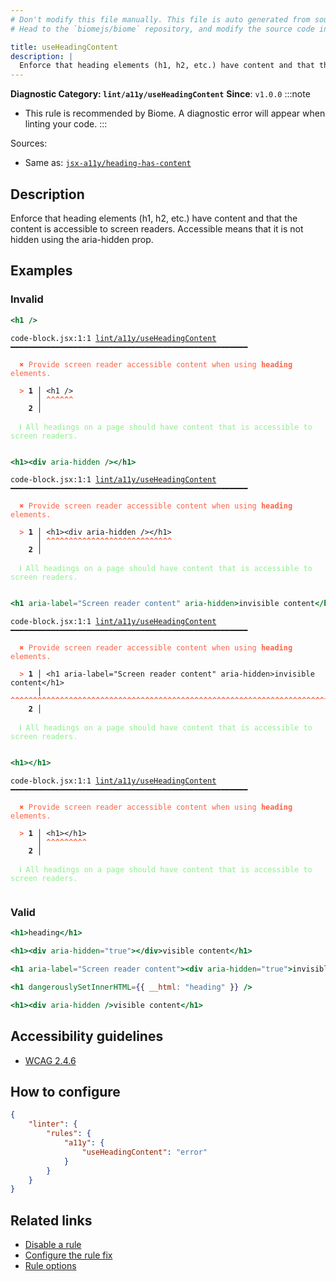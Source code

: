 ```yaml
---
# Don't modify this file manually. This file is auto generated from source, and you will lose your changes next time the website is built.
# Head to the `biomejs/biome` repository, and modify the source code in there.

title: useHeadingContent
description: |
  Enforce that heading elements (h1, h2, etc.) have content and that the content is accessible to screen readers. Accessible means that it is not hidden using the aria-hidden prop.
---
```


**Diagnostic Category: `lint/a11y/useHeadingContent`**
<Tabs>
<TabItem label="JSX and TSX" icon="seti:javascript">
**Since**: `v1.0.0`
:::note
- This rule is recommended by Biome. A diagnostic error will appear when linting your code.
:::

Sources: 
- Same as: <a href="https://github.com/jsx-eslint/eslint-plugin-jsx-a11y/blob/main/docs/rules/heading-has-content.md" target="_blank"><code>jsx-a11y/heading-has-content</code></a>

## Description
Enforce that heading elements (h1, h2, etc.) have content and that the content is accessible to screen readers. Accessible means that it is not hidden using the aria-hidden prop.

## Examples

### Invalid

```jsx
<h1 />
```

<pre class="language-text"><code class="language-text">code-block.jsx:1:1 <a href="https://biomejs.dev/linter/rules/use-heading-content">lint/a11y/useHeadingContent</a> ━━━━━━━━━━━━━━━━━━━━━━━━━━━━━━━━━━━━━━━━━━━━━━━━━━━━━<br /><br />  <strong><span style="color: Tomato;">✖</span></strong> <span style="color: Tomato;">Provide screen reader accessible content when using </span><span style="color: Tomato;"><strong>heading</strong></span><span style="color: Tomato;">  elements.</span><br />  <br />  <strong><span style="color: Tomato;">&gt;</span></strong> <strong>1 │ </strong>&lt;h1 /&gt;<br />   <strong>   │ </strong><strong><span style="color: Tomato;">^</span></strong><strong><span style="color: Tomato;">^</span></strong><strong><span style="color: Tomato;">^</span></strong><strong><span style="color: Tomato;">^</span></strong><strong><span style="color: Tomato;">^</span></strong><strong><span style="color: Tomato;">^</span></strong><br />    <strong>2 │ </strong><br />  <br />  <strong><span style="color: lightgreen;">ℹ</span></strong> <span style="color: lightgreen;">All headings on a page should have content that is accessible to screen readers.</span><br />  <br /></code></pre>

```jsx
<h1><div aria-hidden /></h1>
```

<pre class="language-text"><code class="language-text">code-block.jsx:1:1 <a href="https://biomejs.dev/linter/rules/use-heading-content">lint/a11y/useHeadingContent</a> ━━━━━━━━━━━━━━━━━━━━━━━━━━━━━━━━━━━━━━━━━━━━━━━━━━━━━<br /><br />  <strong><span style="color: Tomato;">✖</span></strong> <span style="color: Tomato;">Provide screen reader accessible content when using </span><span style="color: Tomato;"><strong>heading</strong></span><span style="color: Tomato;">  elements.</span><br />  <br />  <strong><span style="color: Tomato;">&gt;</span></strong> <strong>1 │ </strong>&lt;h1&gt;&lt;div aria-hidden /&gt;&lt;/h1&gt;<br />   <strong>   │ </strong><strong><span style="color: Tomato;">^</span></strong><strong><span style="color: Tomato;">^</span></strong><strong><span style="color: Tomato;">^</span></strong><strong><span style="color: Tomato;">^</span></strong><strong><span style="color: Tomato;">^</span></strong><strong><span style="color: Tomato;">^</span></strong><strong><span style="color: Tomato;">^</span></strong><strong><span style="color: Tomato;">^</span></strong><strong><span style="color: Tomato;">^</span></strong><strong><span style="color: Tomato;">^</span></strong><strong><span style="color: Tomato;">^</span></strong><strong><span style="color: Tomato;">^</span></strong><strong><span style="color: Tomato;">^</span></strong><strong><span style="color: Tomato;">^</span></strong><strong><span style="color: Tomato;">^</span></strong><strong><span style="color: Tomato;">^</span></strong><strong><span style="color: Tomato;">^</span></strong><strong><span style="color: Tomato;">^</span></strong><strong><span style="color: Tomato;">^</span></strong><strong><span style="color: Tomato;">^</span></strong><strong><span style="color: Tomato;">^</span></strong><strong><span style="color: Tomato;">^</span></strong><strong><span style="color: Tomato;">^</span></strong><strong><span style="color: Tomato;">^</span></strong><strong><span style="color: Tomato;">^</span></strong><strong><span style="color: Tomato;">^</span></strong><strong><span style="color: Tomato;">^</span></strong><strong><span style="color: Tomato;">^</span></strong><br />    <strong>2 │ </strong><br />  <br />  <strong><span style="color: lightgreen;">ℹ</span></strong> <span style="color: lightgreen;">All headings on a page should have content that is accessible to screen readers.</span><br />  <br /></code></pre>

```jsx
<h1 aria-label="Screen reader content" aria-hidden>invisible content</h1>
```

<pre class="language-text"><code class="language-text">code-block.jsx:1:1 <a href="https://biomejs.dev/linter/rules/use-heading-content">lint/a11y/useHeadingContent</a> ━━━━━━━━━━━━━━━━━━━━━━━━━━━━━━━━━━━━━━━━━━━━━━━━━━━━━<br /><br />  <strong><span style="color: Tomato;">✖</span></strong> <span style="color: Tomato;">Provide screen reader accessible content when using </span><span style="color: Tomato;"><strong>heading</strong></span><span style="color: Tomato;">  elements.</span><br />  <br />  <strong><span style="color: Tomato;">&gt;</span></strong> <strong>1 │ </strong>&lt;h1 aria-label=&quot;Screen reader content&quot; aria-hidden&gt;invisible content&lt;/h1&gt;<br />   <strong>   │ </strong><strong><span style="color: Tomato;">^</span></strong><strong><span style="color: Tomato;">^</span></strong><strong><span style="color: Tomato;">^</span></strong><strong><span style="color: Tomato;">^</span></strong><strong><span style="color: Tomato;">^</span></strong><strong><span style="color: Tomato;">^</span></strong><strong><span style="color: Tomato;">^</span></strong><strong><span style="color: Tomato;">^</span></strong><strong><span style="color: Tomato;">^</span></strong><strong><span style="color: Tomato;">^</span></strong><strong><span style="color: Tomato;">^</span></strong><strong><span style="color: Tomato;">^</span></strong><strong><span style="color: Tomato;">^</span></strong><strong><span style="color: Tomato;">^</span></strong><strong><span style="color: Tomato;">^</span></strong><strong><span style="color: Tomato;">^</span></strong><strong><span style="color: Tomato;">^</span></strong><strong><span style="color: Tomato;">^</span></strong><strong><span style="color: Tomato;">^</span></strong><strong><span style="color: Tomato;">^</span></strong><strong><span style="color: Tomato;">^</span></strong><strong><span style="color: Tomato;">^</span></strong><strong><span style="color: Tomato;">^</span></strong><strong><span style="color: Tomato;">^</span></strong><strong><span style="color: Tomato;">^</span></strong><strong><span style="color: Tomato;">^</span></strong><strong><span style="color: Tomato;">^</span></strong><strong><span style="color: Tomato;">^</span></strong><strong><span style="color: Tomato;">^</span></strong><strong><span style="color: Tomato;">^</span></strong><strong><span style="color: Tomato;">^</span></strong><strong><span style="color: Tomato;">^</span></strong><strong><span style="color: Tomato;">^</span></strong><strong><span style="color: Tomato;">^</span></strong><strong><span style="color: Tomato;">^</span></strong><strong><span style="color: Tomato;">^</span></strong><strong><span style="color: Tomato;">^</span></strong><strong><span style="color: Tomato;">^</span></strong><strong><span style="color: Tomato;">^</span></strong><strong><span style="color: Tomato;">^</span></strong><strong><span style="color: Tomato;">^</span></strong><strong><span style="color: Tomato;">^</span></strong><strong><span style="color: Tomato;">^</span></strong><strong><span style="color: Tomato;">^</span></strong><strong><span style="color: Tomato;">^</span></strong><strong><span style="color: Tomato;">^</span></strong><strong><span style="color: Tomato;">^</span></strong><strong><span style="color: Tomato;">^</span></strong><strong><span style="color: Tomato;">^</span></strong><strong><span style="color: Tomato;">^</span></strong><strong><span style="color: Tomato;">^</span></strong><strong><span style="color: Tomato;">^</span></strong><strong><span style="color: Tomato;">^</span></strong><strong><span style="color: Tomato;">^</span></strong><strong><span style="color: Tomato;">^</span></strong><strong><span style="color: Tomato;">^</span></strong><strong><span style="color: Tomato;">^</span></strong><strong><span style="color: Tomato;">^</span></strong><strong><span style="color: Tomato;">^</span></strong><strong><span style="color: Tomato;">^</span></strong><strong><span style="color: Tomato;">^</span></strong><strong><span style="color: Tomato;">^</span></strong><strong><span style="color: Tomato;">^</span></strong><strong><span style="color: Tomato;">^</span></strong><strong><span style="color: Tomato;">^</span></strong><strong><span style="color: Tomato;">^</span></strong><strong><span style="color: Tomato;">^</span></strong><strong><span style="color: Tomato;">^</span></strong><strong><span style="color: Tomato;">^</span></strong><strong><span style="color: Tomato;">^</span></strong><strong><span style="color: Tomato;">^</span></strong><strong><span style="color: Tomato;">^</span></strong><strong><span style="color: Tomato;">^</span></strong><br />    <strong>2 │ </strong><br />  <br />  <strong><span style="color: lightgreen;">ℹ</span></strong> <span style="color: lightgreen;">All headings on a page should have content that is accessible to screen readers.</span><br />  <br /></code></pre>

```jsx
<h1></h1>
```

<pre class="language-text"><code class="language-text">code-block.jsx:1:1 <a href="https://biomejs.dev/linter/rules/use-heading-content">lint/a11y/useHeadingContent</a> ━━━━━━━━━━━━━━━━━━━━━━━━━━━━━━━━━━━━━━━━━━━━━━━━━━━━━<br /><br />  <strong><span style="color: Tomato;">✖</span></strong> <span style="color: Tomato;">Provide screen reader accessible content when using </span><span style="color: Tomato;"><strong>heading</strong></span><span style="color: Tomato;">  elements.</span><br />  <br />  <strong><span style="color: Tomato;">&gt;</span></strong> <strong>1 │ </strong>&lt;h1&gt;&lt;/h1&gt;<br />   <strong>   │ </strong><strong><span style="color: Tomato;">^</span></strong><strong><span style="color: Tomato;">^</span></strong><strong><span style="color: Tomato;">^</span></strong><strong><span style="color: Tomato;">^</span></strong><strong><span style="color: Tomato;">^</span></strong><strong><span style="color: Tomato;">^</span></strong><strong><span style="color: Tomato;">^</span></strong><strong><span style="color: Tomato;">^</span></strong><strong><span style="color: Tomato;">^</span></strong><br />    <strong>2 │ </strong><br />  <br />  <strong><span style="color: lightgreen;">ℹ</span></strong> <span style="color: lightgreen;">All headings on a page should have content that is accessible to screen readers.</span><br />  <br /></code></pre>

### Valid

```jsx
<h1>heading</h1>
```

```jsx
<h1><div aria-hidden="true"></div>visible content</h1>
```

```jsx
<h1 aria-label="Screen reader content"><div aria-hidden="true">invisible content</div></h1>
```

```jsx
<h1 dangerouslySetInnerHTML={{ __html: "heading" }} />
```

```jsx
<h1><div aria-hidden />visible content</h1>
```

## Accessibility guidelines

- [WCAG 2.4.6](https://www.w3.org/TR/UNDERSTANDING-WCAG20/navigation-mechanisms-descriptive.html)

## How to configure
```json title="biome.json"
{
	"linter": {
		"rules": {
			"a11y": {
				"useHeadingContent": "error"
			}
		}
	}
}

```
## Related links

- [Disable a rule](/linter/#disable-a-lint-rule)
- [Configure the rule fix](/linter#configure-the-rule-fix)
- [Rule options](/linter/#rule-options)

</TabItem>
</Tabs>

